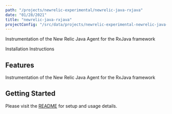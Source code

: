```yaml
---
path: "/projects/newrelic-experimental/newrelic-java-rxjava"
date: "01/28/2021"
title: "newrelic-java-rxjava"
projectConfig: "/src/data/projects/newrelic-experimental-newrelic-java-rxjava.json"
---
```


<!-- Imports must occur at the top of the file -->

Instrumentation of the New Relic Java Agent for the RxJava framework

<Link to="https://github.com/newrelic-experimental/newrelic-java-rxjava">Installation Instructions</Link>

## Features

Instrumentation of the New Relic Java Agent for the RxJava framework

## Getting Started

Please visit the [README](https://github.com/newrelic-experimental/newrelic-java-rxjava#readme) for setup and usage details.
